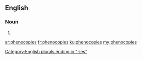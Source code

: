 ==English==

===Noun===
{{head|en}}

# {{plural of|phenocopy}}

[[Category:English plurals ending in "-ies"]]

[[ar:phenocopies]]
[[fr:phenocopies]]
[[ku:phenocopies]]
[[my:phenocopies]]